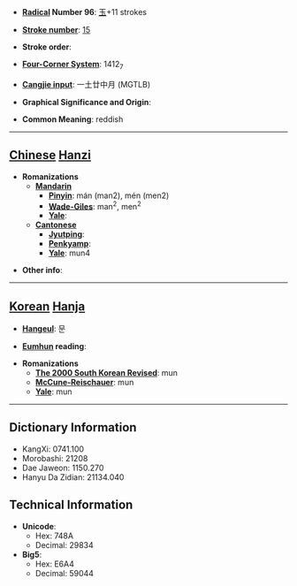* '''[[Wiktionary:Chinese radical index| Radical]] Number 96''': [[Wiktionary:Chinese radical index 玉|玉]]+11 strokes

* '''[[Wiktionary:Chinese total strokes index|Stroke number]]''': [[Wiktionary:Chinese total strokes index 15|15]]

* '''Stroke order''': 

* '''[[Wiktionary:Chinese four corner index|Four-Corner System]]''': 1412<sub>7</sub>

* '''[[Wiktionary:Chinese Cangjie index|Cangjie input]]''': 一土廿中月 (MGTLB)

* '''Graphical Significance and Origin''': 

* '''Common Meaning''': reddish

----

== [[Chinese]] [[Hanzi]] ==

* '''Romanizations'''
** '''[[Mandarin]]'''
*** '''[[Pinyin]]''': mán (man2), mén (men2)
*** '''[[Wade-Giles]]''': man<sup>2</sup>, men<sup>2</sup>
*** '''[[Yale]]''': 
** '''[[Cantonese]]'''
*** '''[[Jyutping]]''':
*** '''[[Penkyamp]]''': 
*** '''[[Yale]]''': mun4

* '''Other info''': 

----

== [[Korean]] [[Hanja]] ==

* '''[[Hangeul]]''': 문

* '''[[Eumhun]] reading''': 

* '''Romanizations'''
** '''[[The 2000 South Korean Revised Romanization|The 2000 South Korean Revised]]''': mun
** '''[[McCune-Reischauer]]''': mun
** '''[[Yale]]''': mun

----

== Dictionary Information ==

* KangXi: 0741.100
* Morobashi: 21208
* Dae Jaweon: 1150.270
* Hanyu Da Zidian: 21134.040

== Technical Information ==

* '''Unicode''':
** Hex: 748A
** Decimal: 29834
* '''Big5''':
** Hex: E6A4
** Decimal: 59044